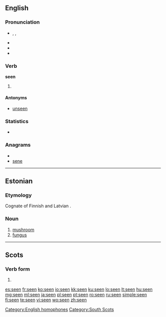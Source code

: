 {{also|Seen|sen}}
==English==

===Pronunciation===
* {{enPR|sēn}}, {{IPA|/siːn/}}, {{SAMPA|/si:n/}}
* {{audio|en-us-seen.ogg|Audio (US)}}
* {{rhymes|iːn}}
* {{homophones|scene}}

===Verb===
'''seen'''

# {{past participle of|[[see]]}}

====Antonyms====
* [[unseen]]

<!-- Please, add translations on the page for the base form "see"-->

===Statistics===
* {{rank|heart|going|knew|206|seen|better|name|among}}

===Anagrams===
* {{alphagram|eens}}
* [[sene#English|sene]]

[[Category:English homophones]]

----

==Estonian==
{{wikipedia|lang=et|Seened}}

===Etymology===
Cognate of Finnish {{term|sieni}} and Latvian {{term|sēne}}.

===Noun===
{{infl|et|noun|genitive|seene}}

# [[mushroom]]
# [[fungus]]

----

==Scots==

===Verb form===
{{infl|sco|verb form}}

# {{past participle of|[[sei]]|lang=sco}}

[[Category:South Scots]]

[[es:seen]]
[[fr:seen]]
[[ko:seen]]
[[io:seen]]
[[kk:seen]]
[[ku:seen]]
[[lo:seen]]
[[lt:seen]]
[[hu:seen]]
[[mg:seen]]
[[ml:seen]]
[[ja:seen]]
[[pl:seen]]
[[pt:seen]]
[[ro:seen]]
[[ru:seen]]
[[simple:seen]]
[[fi:seen]]
[[te:seen]]
[[vi:seen]]
[[wo:seen]]
[[zh:seen]]